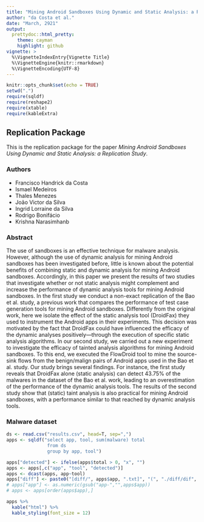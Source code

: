 ```yaml
---
title: "Mining Android Sandboxes Using Dynamic and Static Analysis: a Replication Study" 
author: "da Costa et al."
date: "March, 2921"
output:
  prettydoc::html_pretty:
    theme: cayman
    highlight: github
vignette: >
  %\VignetteIndexEntry{Vignette Title}
  %\VignetteEngine{knitr::rmarkdown}
  %\VignetteEncoding{UTF-8}
---
```


```r
knitr::opts_chunk$set(echo = TRUE)
setwd(".")
require(sqldf)
require(reshape2)
require(xtable)
require(kableExtra)
```

## Replication Package

This is the replication package for the paper *Mining Android Sandboxes Using Dynamic and Static Analysis: a
Replication Study*. 

### Authors

   * Francisco Handrick da Costa
   * Ismael Medeiros
   * Thales Menezes
   * João Victor da Silva
   * Ingrid Lorraine da Silva
   * Rodrigo Bonifácio
   * Krishna Narasimhanb
  
### Abstract

The use of sandboxes is an effective technique for malware analysis. However, although the use of dynamic
analysis for mining Android sandboxes has been investigated before, little is known about the potential
benefits of combining static and dynamic analysis for mining Android sandboxes. Accordingly, in this paper
we present the results of two studies that investigate whether or not static analysis might complement and
increase the performance of dynamic analysis tools for mining Android sandboxes. In the first study we
conduct a non-exact replication of the Bao et al. study, a previous work that compares the performance
of test case generation tools for mining Android sandboxes. Differently from the original work, here we
isolate the effect of the static analysis tool (DroidFax) they used to instrument the Android apps in their
experiments. This decision was motivated by the fact that DroidFax could have influenced the efficacy of
the dynamic analyses positively—through the execution of specific static analysis algorithms. In our second
study, we carried out a new experiment to investigate the efficacy of tainted analysis algorithms for mining
Android sandboxes. To this end, we executed the FlowDroid tool to mine the source-sink flows from the
benign/malign pairs of Android apps used in the Bao et al. study. Our study brings several findings. For
instance, the first study reveals that DroidFax alone (static analysis) can detect 43.75% of the malwares in
the dataset of the Bao et al. work, leading to an overestimation of the performance of the dynamic analysis
tools. The results of the second study show that (static) taint analysis is also practical for mining Android
sandboxes, with a performance similar to that reached by dynamic analysis tools.

### Malware dataset

```r
ds <- read.csv("results.csv", head=T, sep=",")
apps <- sqldf("select app, tool, sum(malware) total
               from ds 
               group by app, tool")

apps["detected"] <- ifelse(apps$total > 0, "x", "")
apps <- apps[,c("app", "tool", "detected")]
apps <- dcast(apps, app~tool)
apps["diff"] <- paste0("[diff/", apps$app, ".txt]", "(", "./diff/dif", gsub("-", "_", toupper(apps$app)), ".txt", ")")
# apps["app"] <- as.numeric(gsub("app-","",apps$app))
# apps <- apps[order(apps$app),]
```

```r
apps %>%
  kable("html") %>%
  kable_styling(font_size = 12)


```
